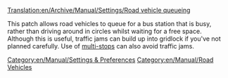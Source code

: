 [[Translation:en/Archive/Manual/Settings/Road vehicle queueing]]


This patch allows road vehicles to queue for a bus station that is busy, rather than driving around in circles whilst waiting for a free space.
Although this is useful, traffic jams can build up into gridlock if you've not planned carefully.
Use of [[en/Manual/Loading Bays|multi-stops]] can also avoid traffic jams.
[[Category:en/Manual/Settings & Preferences]]
[[Category:en/Manual/Road Vehicles]]